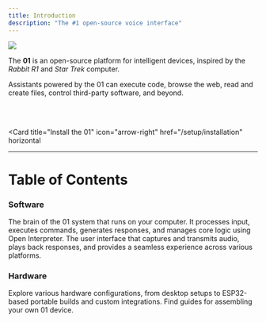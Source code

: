 ```yaml
---
title: Introduction
description: "The #1 open-source voice interface"
---
```


<img
  src="https://raw.githubusercontent.com/OpenInterpreter/01/main/docs/assets/banner.png"
/>

The **01** is an open-source platform for intelligent devices, inspired by the *Rabbit R1* and *Star Trek* computer.

Assistants powered by the 01 can execute code, browse the web, read and create files, control third-party software, and beyond.

<br></br>

<Card
  title="Install the 01"
  icon="arrow-right"
  href="/setup/installation"
  horizontal
></Card>

---

# Table of Contents

### Software

<CardGroup cols={2}>
  <Card title="Server" icon="server" href="/server">
    The brain of the 01 system that runs on your computer. It processes input, executes commands, generates responses, and manages core logic using Open Interpreter.
  </Card>
  <Card title="Client" icon="microphone" href="/client">
    The user interface that captures and transmits audio, plays back responses, and provides a seamless experience across various platforms.
  </Card>
</CardGroup>

### Hardware

<Card title="Build Options" icon="microchip" href="/hardware/introduction">
  Explore various hardware configurations, from desktop setups to ESP32-based portable builds and custom integrations. Find guides for assembling your own 01 device.
</Card>